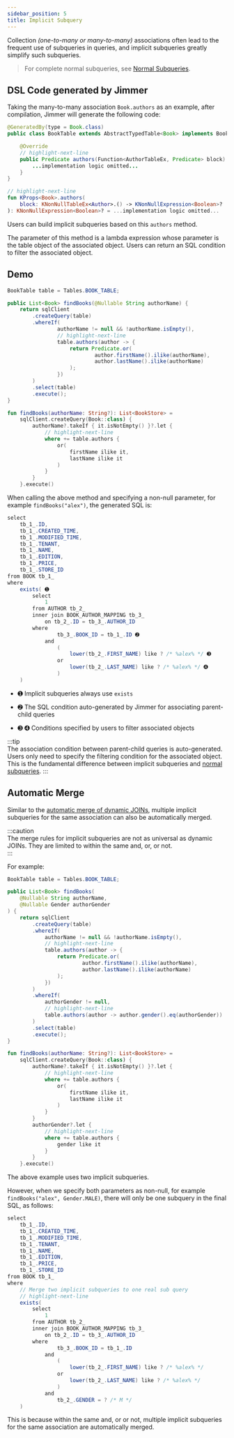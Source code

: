 ```yaml
---
sidebar_position: 5
title: Implicit Subquery
---
```



Collection *(one-to-many or many-to-many)* associations often lead to the frequent use of subqueries in queries, and implicit subqueries greatly simplify such subqueries. 

> For complete normal subqueries, see [Normal Subqueries](./sub-query).

## DSL Code generated by Jimmer

Taking the many-to-many association `Book.authors` as an example, after compilation, Jimmer will generate the following code:

<Tabs groupId="language">
<TabItem value="java" label="Java">

```java title="BookTable.java"  
@GeneratedBy(type = Book.class)
public class BookTable extends AbstractTypedTable<Book> implements BookProps {

    @Override
    // highlight-next-line  
    public Predicate authors(Function<AuthorTableEx, Predicate> block) {
        ...implementation logic omitted...  
    }
}
```

</TabItem>
<TabItem value="kotlin" label="Kotlin">  

```kotlin
// highlight-next-line
fun KProps<Book>.authors(
    block: KNonNullTableEx<Author>.() -> KNonNullExpression<Boolean>?  
): KNonNullExpression<Boolean>? = ...implementation logic omitted...
```

</TabItem>
</Tabs>

Users can build implicit subqueries based on this `authors` method.  

The parameter of this method is a lambda expression whose parameter is the table object of the associated object. Users can return an SQL condition to filter the associated object.

## Demo  

<Tabs groupId="language">
<TabItem value="java" label="Java">   

```java  
BookTable table = Tables.BOOK_TABLE;

public List<Book> findBooks(@Nullable String authorName) {
    return sqlClient
        .createQuery(table)
        .whereIf(
                authorName != null && !authorName.isEmpty(),
                // highlight-next-line
                table.authors(author -> {
                    return Predicate.or(
                            author.firstName().ilike(authorName),
                            author.lastName().ilike(authorName)
                    );
                })
        )
        .select(table)
        .execute();
}
```

</TabItem>
<TabItem value="kotlin" label="Kotlin">   

```kotlin
fun findBooks(authorName: String?): List<BookStore> =
    sqlClient.createQuery(Book::class) {
        authorName?.takeIf { it.isNotEmpty() }?.let {
            // highlight-next-line
            where += table.authors {
                or(
                    firstName ilike it,
                    lastName ilike it
                )
            }
        }
    }.execute() 
```

</TabItem>
</Tabs>  

When calling the above method and specifying a non-null parameter, for example `findBooks("alex")`, the generated SQL is:  

```csharp  
select
    tb_1_.ID,
    tb_1_.CREATED_TIME,  
    tb_1_.MODIFIED_TIME,
    tb_1_.TENANT,
    tb_1_.NAME,
    tb_1_.EDITION,
    tb_1_.PRICE,
    tb_1_.STORE_ID
from BOOK tb_1_  
where
    exists( ➊
        select
            1
        from AUTHOR tb_2_
        inner join BOOK_AUTHOR_MAPPING tb_3_
            on tb_2_.ID = tb_3_.AUTHOR_ID
        where
                tb_3_.BOOK_ID = tb_1_.ID ➋
            and
                (
                    lower(tb_2_.FIRST_NAME) like ? /* %alex% */ ➌
                or
                    lower(tb_2_.LAST_NAME) like ? /* %alex% */ ➍
                )
    )  
```

- ➊ Implicit subqueries always use `exists`  

- ➋ The SQL condition auto-generated by Jimmer for associating parent-child queries  

- ➌ ➍ Conditions specified by users to filter associated objects  

:::tip  
The association condition between parent-child queries is auto-generated. Users only need to specify the filtering condition for the associated object. This is the fundamental difference between implicit subqueries and [normal subqueries](./sub-query).
:::   

## Automatic Merge  

Similar to the [automatic merge of dynamic JOINs](dynamic-join/merge), multiple implicit subqueries for the same association can also be automatically merged.   

:::caution  
The merge rules for implicit subqueries are not as universal as dynamic JOINs. They are limited to within the same and, or, or not.  
:::   

For example:

<Tabs groupId="language">
<TabItem value="java" label="Java">   

```java  
BookTable table = Tables.BOOK_TABLE;  

public List<Book> findBooks(
    @Nullable String authorName,
    @Nullable Gender authorGender  
) {
    return sqlClient
        .createQuery(table)
        .whereIf(
            authorName != null && !authorName.isEmpty(),
            // highlight-next-line
            table.authors(author -> {
                return Predicate.or(  
                        author.firstName().ilike(authorName),
                        author.lastName().ilike(authorName)
                );
            })  
        )  
        .whereIf(
            authorGender != null,
            // highlight-next-line
            table.authors(author -> author.gender().eq(authorGender))
        )  
        .select(table)
        .execute();  
} 
```

</TabItem>
<TabItem value="kotlin" label="Kotlin">   

```kotlin  
fun findBooks(authorName: String?): List<BookStore> =  
    sqlClient.createQuery(Book::class) {  
        authorName?.takeIf { it.isNotEmpty() }?.let {  
            // highlight-next-line
            where += table.authors {  
                or(  
                    firstName ilike it,  
                    lastName ilike it
                )  
            }  
        }
        authorGender?.let {  
            // highlight-next-line
            where += table.authors {
                gender like it  
            }
        }  
    }.execute()  
```  

</TabItem>  
</Tabs>  

The above example uses two implicit subqueries.  

However, when we specify both parameters as non-null, for example `findBooks("alex", Gender.MALE)`, there will only be one subquery in the final SQL, as follows:  

```csharp  
select
    tb_1_.ID, 
    tb_1_.CREATED_TIME,
    tb_1_.MODIFIED_TIME,
    tb_1_.TENANT,
    tb_1_.NAME,
    tb_1_.EDITION,
    tb_1_.PRICE,
    tb_1_.STORE_ID  
from BOOK tb_1_  
where
    // Merge two implicit subqueries to one real sub query
    // highlight-next-line  
    exists(
        select
            1
        from AUTHOR tb_2_
        inner join BOOK_AUTHOR_MAPPING tb_3_  
            on tb_2_.ID = tb_3_.AUTHOR_ID
        where  
                tb_3_.BOOK_ID = tb_1_.ID  
            and  
                (  
                    lower(tb_2_.FIRST_NAME) like ? /* %alex% */
                or
                    lower(tb_2_.LAST_NAME) like ? /* %alex% */
                )
            and  
                tb_2_.GENDER = ? /* M */  
    )  
```  

This is because within the same and, or or not, multiple implicit subqueries for the same association are automatically merged.  
